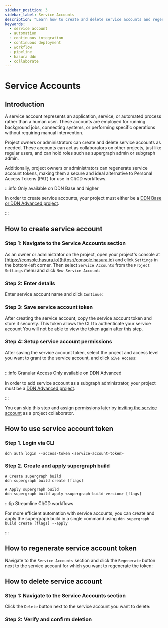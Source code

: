 ```yaml
---
sidebar_position: 3
sidebar_label: Service Accounts
description: "Learn how to create and delete service accounts and regenerate access tokens for the same."
keywords:
  - service account
  - automation
  - continuous integration
  - continuous deployment
  - workflow
  - pipeline
  - hasura ddn
  - collaborate
---
```



# Service Accounts

## Introduction

A service account represents an application, service, or automated process rather than a human user. These accounts are
employed for running background jobs, connecting systems, or performing specific operations without requiring manual
intervention.

Project owners or administrators can create and delete service accounts as needed. These accounts can act as
collaborators on other projects, just like regular users, and can hold roles such as supergraph admin or subgraph admin.

Additionally, project owners or administrators can regenerate service account tokens, making them a secure and ideal
alternative to Personal Access Tokens (PAT) for use in CI/CD workflows.

:::info Only available on DDN Base and higher

In order to create service accounts, your project must either be a
[DDN Base or DDN Advanced project](https://hasura.io/pricing/ddn).

:::

## How to create service account

### Step 1: Navigate to the Service Accounts section

As an owner or administrator on the project, open your project's console at
[https://console.hasura.io](https://console.hasura.io) and click `Settings` in the bottom-left corner. Then select
`Service Accounts` from the `Project Settings` menu and click `New Service Account`:

<Thumbnail
  src="/img/service-account/0.0.1_console_create_service_account.png"
  alt="Create a service account"
  width="1000"
/>

### Step 2: Enter details

Enter service account name and click `Continue`:

<Thumbnail
  src="/img/service-account/0.0.1_console_enter_service_account_name.png"
  alt="Create a service account"
  width="1000"
/>

### Step 3: Save service account token

After creating the service account, copy the service account token and store it securely. This token allows the CLI to
authenticate your service account You will not be able to view the token again after this step.

<Thumbnail
  src="/img/service-account/0.0.1_console_copy_service_account_token.png"
  alt="Create a service account"
  width="1000"
/>

### Step 4: Setup service account permissions

After saving the service account token, select the project and access level you want to grant to the service account,
and click `Give Access`:

<Thumbnail
  src="/img/service-account/0.0.1_console_setup_service_account_permissions.png"
  alt="Create a service account"
  width="1000"
/>

<br />
:::info Granular Access Only available on DDN Advanced

In order to add service account as a subgraph administrator, your project must be a
[DDN Advanced project](https://hasura.io/pricing/ddn).

:::

You can skip this step and assign permissions later by
[inviting the service account](/project-configuration/project-management/manage-collaborators.mdx) as a project
collaborator.

## How to use service account token

### Step 1. Login via CLI

```ddn
ddn auth login --access-token <service-account-token>
```

### Step 2. Create and apply supergraph build

```ddn
# Create supergraph build
ddn supergraph build create [flags]

# Apply supergraph build
ddn supergraph build apply <supergraph-build-version> [flags]
```

:::tip Streamline CI/CD workflows

For more efficient automation with service accounts, you can create and apply the supergraph build in a single command
using `ddn supergraph build create [flags] --apply`

:::

## How to regenerate service account token

Navigate to the `Service Accounts` section and click the `Regenerate` button next to the service account for which you
want to regenerate the token:

<Thumbnail
  src="/img/service-account/0.0.1_console_regenerate_service_account_token.png"
  alt="Create a service account"
  width="1000"
/>

## How to delete service account

### Step 1: Navigate to the Service Accounts section

Click the `Delete` button next to the service account you want to delete:

<Thumbnail
  src="/img/service-account/0.0.1_console_delete_service_account.png"
  alt="Create a service account"
  width="1000"
/>

### Step 2: Verify and confirm deletion

<Thumbnail
  src="/img/service-account/0.0.1_console_confirm_service_account_deletion.png"
  alt="Create a service account"
  width="1000"
/>

